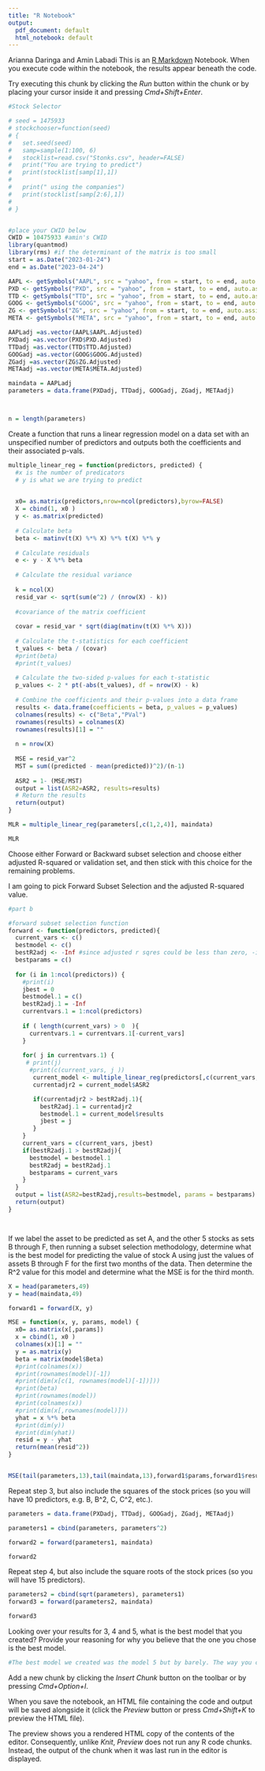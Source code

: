```yaml
---
title: "R Notebook"
output:
  pdf_document: default
  html_notebook: default
---
```

Arianna Daringa and Amin Labadi 
This is an [R Markdown](http://rmarkdown.rstudio.com) Notebook. When you execute code within the notebook, the results appear beneath the code. 

Try executing this chunk by clicking the *Run* button within the chunk or by placing your cursor inside it and pressing *Cmd+Shift+Enter*. 
```r
#Stock Selector

# seed = 1475933
# stockchooser=function(seed)
# {
#   set.seed(seed)
#   samp=sample(1:100, 6)
#   stocklist=read.csv("Stonks.csv", header=FALSE)
#   print("You are trying to predict")
#   print(stocklist[samp[1],1])
#   
#   print(" using the companies")
#   print(stocklist[samp[2:6],1])
#   
# }


#place your CWID below
CWID = 10475933 #amin's CWID 
library(quantmod)
library(rms) #if the determinant of the matrix is too small 
start = as.Date("2023-01-24")
end = as.Date("2023-04-24")

AAPL <- getSymbols("AAPL", src = "yahoo", from = start, to = end, auto.assign = FALSE)
PXD <- getSymbols("PXD", src = "yahoo", from = start, to = end, auto.assign = FALSE)
TTD <- getSymbols("TTD", src = "yahoo", from = start, to = end, auto.assign = FALSE)
GOOG <- getSymbols("GOOG", src = "yahoo", from = start, to = end, auto.assign = FALSE)
ZG <- getSymbols("ZG", src = "yahoo", from = start, to = end, auto.assign = FALSE)
META <- getSymbols("META", src = "yahoo", from = start, to = end, auto.assign = FALSE)

AAPLadj =as.vector(AAPL$AAPL.Adjusted)
PXDadj =as.vector(PXD$PXD.Adjusted)
TTDadj =as.vector(TTD$TTD.Adjusted)
GOOGadj =as.vector(GOOG$GOOG.Adjusted)
ZGadj =as.vector(ZG$ZG.Adjusted)
METAadj =as.vector(META$META.Adjusted)

maindata = AAPLadj
parameters = data.frame(PXDadj, TTDadj, GOOGadj, ZGadj, METAadj)



n = length(parameters)
```
Create a function that runs a linear regression model on a data set with an unspecified number of predictors and outputs both the coefficients and their associated p-vals.

```r
multiple_linear_reg = function(predictors, predicted) {
  #x is the number of predicators
  # y is what we are trying to predict

 
  x0= as.matrix(predictors,nrow=ncol(predictors),byrow=FALSE)
  X = cbind(1, x0 )
  y <- as.matrix(predicted)
  
  # Calculate beta
  beta <- matinv(t(X) %*% X) %*% t(X) %*% y
  
  # Calculate residuals
  e <- y - X %*% beta
  
  # Calculate the residual variance
  
  k = ncol(X)
  resid_var <- sqrt(sum(e^2) / (nrow(X) - k))
  
  #covariance of the matrix coefficient
  
  covar = resid_var * sqrt(diag(matinv(t(X) %*% X)))
  
  # Calculate the t-statistics for each coefficient
  t_values <- beta / (covar)
  #print(beta)
  #print(t_values)
  
  # Calculate the two-sided p-values for each t-statistic
  p_values <- 2 * pt(-abs(t_values), df = nrow(X) - k)
  
  # Combine the coefficients and their p-values into a data frame
  results <- data.frame(coefficients = beta, p_values = p_values)
  colnames(results) <- c("Beta","PVal")
  rownames(results) = colnames(X)
  rownames(results)[1] = ""
  
  n = nrow(X)
  
  MSE = resid_var^2
  MST = sum((predicted - mean(predicted))^2)/(n-1)
  
  ASR2 = 1- (MSE/MST)
  output = list(ASR2=ASR2, results=results)
  # Return the results
  return(output)
}

MLR = multiple_linear_reg(parameters[,c(1,2,4)], maindata)

MLR


```

Choose either Forward or Backward subset selection and choose either adjusted R-squared or validation set, and then stick with this choice for the remaining problems.

I am going to pick Forward Subset Selection and the adjusted R-squared value.

```r
#part b

#forward subset selection function 
forward <- function(predictors, predicted){
  current_vars <- c()
  bestmodel <- c()
  bestR2adj <- -Inf #since adjusted r sqres could be less than zero, -inf works
  bestparams = c()
  
  for (i in 1:ncol(predictors)) {
    #print(i)
    jbest = 0 
    bestmodel.1 = c()
    bestR2adj.1 = -Inf
    currentvars.1 = 1:ncol(predictors) 
    
    if ( length(current_vars) > 0  ){
      currentvars.1 = currentvars.1[-current_vars]
    }
    
    for( j in currentvars.1) {
     # print(j)
      #print(c(current_vars, j ))
       current_model <- multiple_linear_reg(predictors[,c(current_vars, j )], predicted)
       currentadjr2 = current_model$ASR2

       if(currentadjr2 > bestR2adj.1){
         bestR2adj.1 = currentadjr2
         bestmodel.1 = current_model$results
         jbest = j
       }
    } 
    current_vars = c(current_vars, jbest)
    if(bestR2adj.1 > bestR2adj){
      bestmodel = bestmodel.1
      bestR2adj = bestR2adj.1
      bestparams = current_vars
    }
  }
  output = list(ASR2=bestR2adj,results=bestmodel, params = bestparams)
  return(output)
}




```

If we label the asset to be predicted as set A, and the other 5 stocks as sets B through F, then running a subset selection methodology, determine what is the best model for predicting the value of stock A using just the values of assets B through F for the first two months of the data. Then determine the R^2 value for this model and determine what the MSE is for the third month.
```r
X = head(parameters,49)
y = head(maindata,49)

forward1 = forward(X, y)

MSE = function(x, y, params, model) {
  x0= as.matrix(x[,params])
  x = cbind(1, x0 )
  colnames(x)[1] = ""
  y = as.matrix(y)
  beta = matrix(model$Beta)
  #print(colnames(x))
  #print(rownames(model)[-1])
  #print(dim(x[c(1, rownames(model)[-1])]))
  #print(beta)
  #print(rownames(model))
  #print(colnames(x))
  #print(dim(x[,rownames(model)]))
  yhat = x %*% beta
  #print(dim(y))
  #print(dim(yhat))
  resid = y - yhat
  return(mean(resid^2))
}


MSE(tail(parameters,13),tail(maindata,13),forward1$params,forward1$results)
```


Repeat step 3, but also include the squares of the stock prices (so you will have 10 predictors, e.g. B, B^2, C, C^2, etc.).

```r
parameters = data.frame(PXDadj, TTDadj, GOOGadj, ZGadj, METAadj)

parameters1 = cbind(parameters, parameters^2)

forward2 = forward(parameters1, maindata)

forward2
```
Repeat step 4, but also include the square roots of the stock prices (so you will have 15 predictors).
```r
parameters2 = cbind(sqrt(parameters), parameters1)
forward3 = forward(parameters2, maindata)

forward3
```
Looking over your results for 3, 4 and 5, what is the best model that you created? Provide your reasoning for why you believe that the one you chose is the best model.
```r
#The best model we created was the model 5 but by barely. The way you can tell which model is the best is by looking at the adjusted r^2 value and taking the one which is the largest. In this case, the best model would have been 5 because it has an adjusted r^2 value of .9519459 But it is important to keep in mind that model 4 was barely worse because the adjusted r^2 value was .949002.
```
Add a new chunk by clicking the *Insert Chunk* button on the toolbar or by pressing *Cmd+Option+I*.

When you save the notebook, an HTML file containing the code and output will be saved alongside it (click the *Preview* button or press *Cmd+Shift+K* to preview the HTML file). 

The preview shows you a rendered HTML copy of the contents of the editor. Consequently, unlike *Knit*, *Preview* does not run any R code chunks. Instead, the output of the chunk when it was last run in the editor is displayed.

